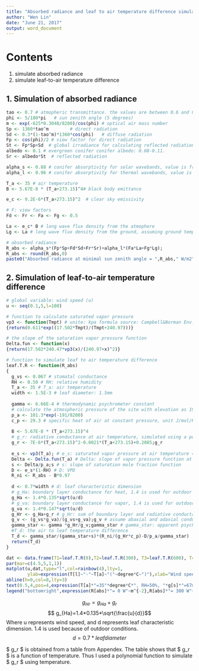 ```yaml
---
title: "Absorbed radiance and leaf to air temperature difference simulation"
author: "Wen Lin"
date: "June 21, 2017"
output: word_document
---
```

# Contents

1. simulate absorbed radiance
2. simulate leaf-to-air temperature difference 

## 1. Simulation of absorbed radiance 
```r
tao <- 0.7 # atmopheric transmittance. the values are between 0.6 and 0.7 for clear conditions
phi <- 5/180*pi   # sun zenith angle (5 degrees)
m <- exp(-625*0.3048/8200)/cos(phi) # optical air mass number 
Sp <- 1360*tao^m        # direct radiation
Sd <- 0.3*(1-tao^m)*1360*cos(phi)   # diffuse radiation 
Fp <- cos(phi)/2 # view factor for direct radiation
St <- Fp*Sp+Sd  # global irradiance for calculating reflected radiation 
albedo <- 0.1 # evergreen conifer conifer albedo: 0.08-0.11. 
Sr <- albedo*St  # reflected radiation 

alpha_s <- 0.88 # conifer absorptivity for solar wavebands, value is from Martin's paper
alpha_l <- 0.96 # conifer absorptivity for thermal wavebands, value is from Martin's paper

T_a <- 35 # air temperature
B <- 5.67E-8 * (T_a+273.15)^4# black body emittance 

e_c <- 9.2E-6*(T_a+273.15)^2  # clear sky emissivity

# F: view factors
Fd <- Fr <- Fa <- Fg <- 0.5

La <- e_c* B # long wave flux density from the atmophere
Lg <- La # long wave flux density from the ground, assuming ground temperature is equal to air temperature

# absorbed radiance
R_abs <- alpha_s*(Fp*Sp+Fd*Sd+Fr*Sr)+alpha_l*(Fa*La+Fg*Lg);
R_abs <- round(R_abs,0)
paste0("Absorbed radiance at minimal sun zenith angle = ",R_abs," W/m2")
```

## 2. Simulation of leaf-to-air temperature difference
```r
# global variable: wind speed (u)
u <- seq(0.1,5,l=100)

# function to calculate saturated vapor pressure
vp3 <- function(Tmpt) # unite: kpa formula source: Campbell&Norman Env. biophysics
{return(0.611*exp((17.502*Tmpt)/(Tmpt+240.97)))}

# the slope of the saturation vapor pressure function
Delta.fun <- function(x)
{return(17.502*240.47*vp3(x)/(240.97+x)^2)}

# function to simulate leaf to air temperature difference
leaf.T.R <- function(R_abs)
{
  g_vs <- 0.067 # stomatal conductance
  RH <- 0.50 # RH: relative humidity
  T_a <- 35 # T_a: air temperature
  width <- 1.5E-3 # leaf diameter: 1.5mm
  
  gamma <- 6.66E-4 # thermodynamic psychrometer constant
  # calculate the atmospheric pressure of the site with elevation as 191m
  p_a <- 101.3*exp(-191/8200)
  c_p <- 29.3 # specific heat of air at constant pressure, unit J/mol/K
  
  B <- 5.67E-8 * (T_a+273.15)^4
  # g_r: radiative conductance at air temperature, simulated using a polynomial function
  g_r <- 7E-6*(T_a+273.15)^2-0.0021*(T_a+273.15)+0.2085;g_r 
  
  e_s <- vp3(T_a); # e_s: saturated vapor pressure at air temperature = 35C
  Delta <- Delta.fun(T_a) # Delta: slope of vapor pressure function at air temperature = 35C
  s <- Delta/p_a;s # s: slope of saturation mole fraction function
  D <- e_s*(1-RH) # D: VPD
  R_ni <- R_abs - B*0.97
  
  d <- 0.7*width # d: leaf characteristic dimension
  # g_Ha: boundary layer conductance for heat, 1.4 is used for outdoor conditions
  g_Ha <- 1.4*0.135*sqrt(u/d)
  # g_va: boundary layer conductance for vapor, 1.4 is used for outdoor conditions
  g_va <- 1.4*0.147*sqrt(u/d)
  g_Hr <- g_Ha+g_r # g_Hr: sum of boundary layer and radiative conductances
  g_v <- (g_vs*g_va)/(g_vs+g_va);g_v # assume abaxial and adaxial conductance to be the same
  gamma_star <- gamma *g_Hr/g_v;gamma_star # gamma_star: apparent psychrometer constant
  #T_d: the air to leaf temperature difference 
  T_d <- gamma_star/(gamma_star+s)*(R_ni/(g_Hr*c_p)-D/p_a/gamma_star)
  return(T_d)
}

dat <- data.frame(T1=leaf.T.R(0),T2=leaf.T.R(300), T3=leaf.T.R(600), T4=leaf.T.R(928))
par(mar=c(4.5,5,1,1))
matplot(u,dat,type="l",col=rainbow(4),lty=1,
        ylab=expression(T[l]~"-"~T[a]~"("~degree*C~")"),xlab="Wind speed (m/s)")
abline(h=0,col=8,lty=3)
text(0.5,4,pos=4,expression(T[a]*"=35"*degree*C*", RH=50%, "*g[s]*"=67mmol"~m^{-2}~s^{-1}),cex=0.8)
legend("bottomright",expression(R[abs]*"= 0 W"~m^{-2},R[abs]*"= 300 W"~m^{-2},R[abs]*"= 600 W"~m^{-2},R[abs]*"= 928 W"~m^{-2}),lty=1,col=rainbow(4),cex=0.8,ncol=2)
```
$$ g_{Hr}= g_{Ha}+g_r$$
$$ g_{Ha}=1.4*0.135*\sqrt{\frac{u}{d}}$$
Where u represents wind speed, and d represents leaf characteristic dimension. 1.4 is used because of outdoor conditions. 
$$ d=0.7*leaf diameter $$

$ g_r $ is obtained from a table from Appendex. The table shows that $ g_r $ is a function of temperature. Thus I used a polynomial function to simulate $ g_r $ using temperature. 